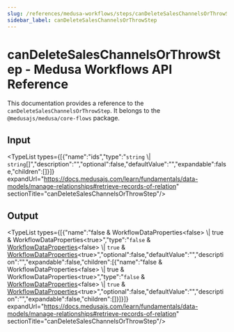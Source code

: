 ```yaml
---
slug: /references/medusa-workflows/steps/canDeleteSalesChannelsOrThrowStep
sidebar_label: canDeleteSalesChannelsOrThrowStep
---
```



# canDeleteSalesChannelsOrThrowStep - Medusa Workflows API Reference

This documentation provides a reference to the `canDeleteSalesChannelsOrThrowStep`. It belongs to the `@medusajs/medusa/core-flows` package.

## Input

<TypeList types={[{"name":"ids","type":"`string` \\| `string`[]","description":"","optional":false,"defaultValue":"","expandable":false,"children":[]}]} expandUrl="https://docs.medusajs.com/learn/fundamentals/data-models/manage-relationships#retrieve-records-of-relation" sectionTitle="canDeleteSalesChannelsOrThrowStep"/>

## Output

<TypeList types={[{"name":"false & WorkflowDataProperties&#60;false&#62; \\| true & WorkflowDataProperties&#60;true&#62;","type":"`false` & [WorkflowDataProperties](../../../../../workflows/types/workflows.WorkflowDataProperties/page.mdx)&#60;false&#62; \\| `true` & [WorkflowDataProperties](../../../../../workflows/types/workflows.WorkflowDataProperties/page.mdx)&#60;true&#62;","optional":false,"defaultValue":"","description":"","expandable":false,"children":[{"name":"false & WorkflowDataProperties&#60;false&#62; \\| true & WorkflowDataProperties&#60;true&#62;","type":"`false` & [WorkflowDataProperties](../../../../../workflows/types/workflows.WorkflowDataProperties/page.mdx)&#60;false&#62; \\| `true` & [WorkflowDataProperties](../../../../../workflows/types/workflows.WorkflowDataProperties/page.mdx)&#60;true&#62;","optional":false,"defaultValue":"","description":"","expandable":false,"children":[]}]}]} expandUrl="https://docs.medusajs.com/learn/fundamentals/data-models/manage-relationships#retrieve-records-of-relation" sectionTitle="canDeleteSalesChannelsOrThrowStep"/>
